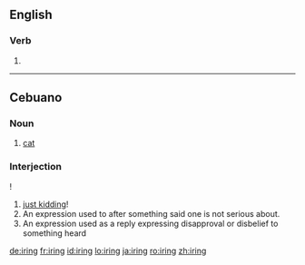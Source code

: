 ==English==

===Verb===
{{head|en|present participle}}

# {{present participle of|ire|lang=en|nocat=1}}

----

==Cebuano==

===Noun===
{{ceb-noun|iring}}

# [[cat]]

===Interjection===
{{head|ceb|interjection}}!

# [[just kidding]]!
# An expression used to after something said one is not serious about.
# An expression used as a reply expressing disapproval or disbelief to something heard

[[de:iring]]
[[fr:iring]]
[[id:iring]]
[[lo:iring]]
[[ja:iring]]
[[ro:iring]]
[[zh:iring]]